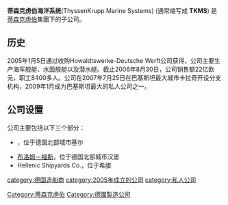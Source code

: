 {{expand|time=2016-07-29T00:56:17+00:00}}
{{unreferenced|time=2016-07-29T00:56:17+00:00}}
{{Infobox company
| name = 蒂森克虜伯海洋系統<br>ThyssenKrupp Marine Systems
| logo = [[File:Thyssenkrupp_AG_Logo_2015.svg|175px]]
| type = [[私人公司|私人公司]]
| genre = 
| foundation = 2005
| founder = 
| location_city = [[杜塞尔多夫|杜塞尔多夫]]
| location_country = {{GER}}
| location = 
| origins = 
| key_people = Hans-Christoph Atzpodien (首席执行官)
| area_served = 
| industry = [[造船|造船]]
| products = 
| services =
| revenue = €22亿
| operating_income = 
| net_income = 
| num_employees = 8,400
| parent = [[蒂森克虏伯|蒂森克虏伯]]
| divisions = 
| subsid = {{link-en|霍瓦爾特—德意志造船廠|Howaldtswerke-Deutsche Werft}}<br>[[Nobiskrug|Nobiskrug]]<br>[[布洛姆－福斯|布洛姆－福斯]]<br>[[Nordseewerke|Nordseewerke]]<br>[[Hellenic_Shipyards_Co.|Hellenic Shipyards Co.]]
| owner = [[蒂森克虏伯|蒂森克虏伯]]
| company_slogan = 
| homepage = {{url|http://tk-marinesystems.de}}
| dissolved = 
| footnotes = 
}}
'''蒂森克虏伯海洋系统'''(ThyssenKrupp Marine Systems) (通常缩写成 '''TKMS''') 是[[蒂森克虏伯|蒂森克虏伯]]集團下的子公司。

==历史==
2005年1月5日通过收购Howaldtswerke-Deutsche Werft公司获得，公司主要生产海军舰艇、水面舰艇以及潜水艇。截止2006年8月30日，公司销售额22亿欧元，职工8400多人。公司在2007年7月25日在巴基斯坦最大城市卡拉奇开设分支机构，2009年1月成为巴基斯坦最大的私人公司之一。

== 公司设置 ==
公司主要包括以下三个部分：
*{{link-en|霍瓦爾特—德意志造船廠|Howaldtswerke-Deutsche Werft}}，位于德国北部城市基尔
*[[布洛姆－福斯|布洛姆－福斯]]，位于德国北部城市汉堡
*Hellenic Shipyards Co.，位于希腊

{{蒂森克虏伯}}
[[Category:蒂森克虏伯|Category:蒂森克虏伯]]
[[category:德国造船商|category:德国造船商]]
[[Category:德國製造公司|Category:德國製造公司]]
[[category:2005年成立的公司|category:2005年成立的公司]]
[[category:私人公司|category:私人公司]]